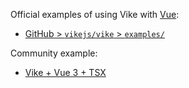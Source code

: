 Official examples of using Vike with [Vue](https://vuejs.org/):
 - [GitHub > `vikejs/vike` > `examples/`](https://github.com/vikejs/vike/tree/main/examples)

Community example:
 - [Vike + Vue 3 + TSX](https://github.com/justwiner/vue3-tsx)
